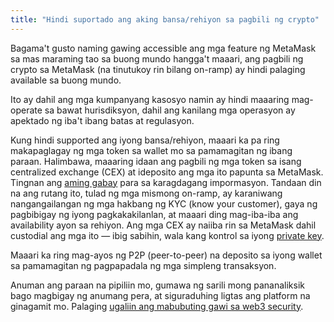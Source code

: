 ```yaml
---
title: "Hindi suportado ang aking bansa/rehiyon sa pagbili ng crypto"
---
```


Bagama't gusto naming gawing accessible ang mga feature ng MetaMask sa mas maraming tao sa buong mundo hangga't maaari, ang pagbili ng crypto sa MetaMask (na tinutukoy rin bilang on-ramp) ay hindi palaging available sa buong mundo.

Ito ay dahil ang mga kumpanyang kasosyo namin ay hindi maaaring mag-operate sa bawat hurisdiksyon, dahil ang kanilang mga operasyon ay apektado ng iba't ibang batas at regulasyon.

Kung hindi supported ang iyong bansa/rehiyon, maaari ka pa ring makapaglagay ng mga token sa wallet mo sa pamamagitan ng ibang paraan. Halimbawa, maaaring idaan ang pagbili ng mga token sa isang centralized exchange (CEX) at ideposito ang mga ito papunta sa MetaMask. Tingnan ang [aming gabay](/getting-started/direct-deposit-receive-tokens-to-your-metamask-wallet) para sa karagdagang impormasyon. Tandaan din na ang rutang ito, tulad ng mga mismong on-ramp, ay karaniwang nangangailangan ng mga hakbang ng KYC (know your customer), gaya ng pagbibigay ng iyong pagkakakilanlan, at maaari ding mag-iba-iba ang availability ayon sa rehiyon. Ang mga CEX ay naiiba rin sa MetaMask dahil custodial ang mga ito — ibig sabihin, wala kang kontrol sa iyong [private key](/getting-started/user-guide-secret-recovery-phrase-password-and-private-keys).

Maaari ka ring mag-ayos ng P2P (peer-to-peer) na deposito sa iyong wallet sa pamamagitan ng pagpapadala ng mga simpleng transaksyon.

Anuman ang paraan na pipiliin mo, gumawa ng sarili mong pananaliksik bago magbigay ng anumang pera, at siguraduhing ligtas ang platform na ginagamit mo. Palaging [ugaliin ang mabubuting gawi sa web3 security](/privacy-and-security/what-is-a-secret-recovery-phrase-and-how-to-keep-your-crypto-wallet-secure).
